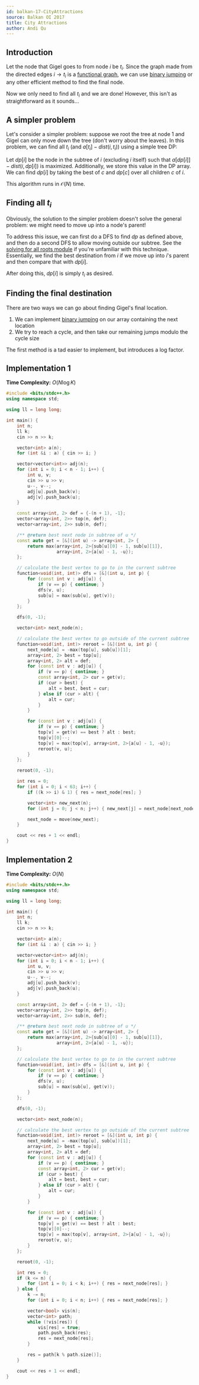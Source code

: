 ```yaml
---
id: balkan-17-CityAttractions
source: Balkan OI 2017
title: City Attractions
author: Andi Qu
---
```


## Introduction

Let the node that Gigel goes to from node $i$ be $t_i$. Since the graph made
from the directed edges $i \rightarrow t_i$ is a
[functional graph](/silver/func-graphs), we can use
[binary jumping](/plat/bin-jump) or any other efficient method to find the final
node.

Now we only need to find all $t_i$ and we are done! However, this isn't as
straightforward as it sounds...

## A simpler problem

Let's consider a simpler problem: suppose we root the tree at node $1$ and Gigel
can only move down the tree (don't worry about the leaves). In this problem, we
can find all $t_i$ (and $a[t_i] - dist(i, t_i)$) using a simple tree DP:

Let $dp[i]$ be the node in the subtree of $i$ (excluding $i$ itself) such that
$a[dp[i]] - dist(i, dp[i])$ is maximized. Additionally, we store this value in
the DP array. We can find $dp[i]$ by taking the best of $c$ and $dp[c]$ over all
children $c$ of $i$.

This algorithm runs in $\mathcal{O}(N)$ time.

## Finding all $t_i$

Obviously, the solution to the simpler problem doesn't solve the general
problem: we might need to move up into a node's parent!

To address this issue, we can first do a DFS to find $dp$ as defined above, and
then do a second DFS to allow moving outside our subtree. See the
[solving for all roots module](/gold/all-roots) if you're unfamiliar with this
technique. Essentially, we find the best destination from $i$ if we move up into
$i$'s parent and then compare that with $dp[i]$.

After doing this, $dp[i]$ is simply $t_i$ as desired.

## Finding the final destination

There are two ways we can go about finding Gigel's final location.
1. We can implement [binary jumping](/plat/bin-jump) on our array containing the next location
2. We try to reach a cycle, and then take our remaining jumps modulo the cycle size

The first method is a tad easier to implement, but introduces a log factor.

## Implementation 1

**Time Complexity:** $O(N \log{K})$

<LanguageSection>
<CPPSection>

```cpp
#include <bits/stdc++.h>
using namespace std;

using ll = long long;

int main() {
	int n;
	ll k;
	cin >> n >> k;

	vector<int> a(n);
	for (int &i : a) { cin >> i; }

	vector<vector<int>> adj(n);
	for (int i = 0; i < n - 1; i++) {
		int u, v;
		cin >> u >> v;
		u--, v--;
		adj[u].push_back(v);
		adj[v].push_back(u);
	}

	const array<int, 2> def = {-(n + 1), -1};
	vector<array<int, 2>> top(n, def);
	vector<array<int, 2>> sub(n, def);

	/** @return best next node in subtree of u */
	const auto get = [&](int u) -> array<int, 2> {
		return max(array<int, 2>{sub[u][0] - 1, sub[u][1]},
		           array<int, 2>{a[u] - 1, -u});
	};

	// calculate the best vertex to go to in the current subtree
	function<void(int, int)> dfs = [&](int u, int p) {
		for (const int v : adj[u]) {
			if (v == p) { continue; }
			dfs(v, u);
			sub[u] = max(sub[u], get(v));
		}
	};

	dfs(0, -1);

	vector<int> next_node(n);

	// calculate the best vertex to go outside of the current subtree
	function<void(int, int)> reroot = [&](int u, int p) {
		next_node[u] = -max(top[u], sub[u])[1];
		array<int, 2> best = top[u];
		array<int, 2> alt = def;
		for (const int v : adj[u]) {
			if (v == p) { continue; }
			const array<int, 2> cur = get(v);
			if (cur > best) {
				alt = best, best = cur;
			} else if (cur > alt) {
				alt = cur;
			}
		}

		for (const int v : adj[u]) {
			if (v == p) { continue; }
			top[v] = get(v) == best ? alt : best;
			top[v][0]--;
			top[v] = max(top[v], array<int, 2>{a[u] - 1, -u});
			reroot(v, u);
		}
	};

	reroot(0, -1);

	int res = 0;
	for (int i = 0; i < 63; i++) {
		if ((k >> i) & 1) { res = next_node[res]; }

		vector<int> new_next(n);
		for (int j = 0; j < n; j++) { new_next[j] = next_node[next_node[j]]; }

		next_node = move(new_next);
	}

	cout << res + 1 << endl;
}
```

</CPPSection>
</LanguageSection>

## Implementation 2

**Time Complexity:** $O(N)$

<LanguageSection>
<CPPSection>

```cpp
#include <bits/stdc++.h>
using namespace std;

using ll = long long;

int main() {
	int n;
	ll k;
	cin >> n >> k;

	vector<int> a(n);
	for (int &i : a) { cin >> i; }

	vector<vector<int>> adj(n);
	for (int i = 0; i < n - 1; i++) {
		int u, v;
		cin >> u >> v;
		u--, v--;
		adj[u].push_back(v);
		adj[v].push_back(u);
	}

	const array<int, 2> def = {-(n + 1), -1};
	vector<array<int, 2>> top(n, def);
	vector<array<int, 2>> sub(n, def);

	/** @return best next node in subtree of u */
	const auto get = [&](int u) -> array<int, 2> {
		return max(array<int, 2>{sub[u][0] - 1, sub[u][1]},
		           array<int, 2>{a[u] - 1, -u});
	};

	// calculate the best vertex to go to in the current subtree
	function<void(int, int)> dfs = [&](int u, int p) {
		for (const int v : adj[u]) {
			if (v == p) { continue; }
			dfs(v, u);
			sub[u] = max(sub[u], get(v));
		}
	};

	dfs(0, -1);

	vector<int> next_node(n);

	// calculate the best vertex to go outside of the current subtree
	function<void(int, int)> reroot = [&](int u, int p) {
		next_node[u] = -max(top[u], sub[u])[1];
		array<int, 2> best = top[u];
		array<int, 2> alt = def;
		for (const int v : adj[u]) {
			if (v == p) { continue; }
			const array<int, 2> cur = get(v);
			if (cur > best) {
				alt = best, best = cur;
			} else if (cur > alt) {
				alt = cur;
			}
		}

		for (const int v : adj[u]) {
			if (v == p) { continue; }
			top[v] = get(v) == best ? alt : best;
			top[v][0]--;
			top[v] = max(top[v], array<int, 2>{a[u] - 1, -u});
			reroot(v, u);
		}
	};

	reroot(0, -1);

	int res = 0;
	if (k <= n) {
		for (int i = 0; i < k; i++) { res = next_node[res]; }
	} else {
		k -= n;
		for (int i = 0; i < n; i++) { res = next_node[res]; }

		vector<bool> vis(n);
		vector<int> path;
		while (!vis[res]) {
			vis[res] = true;
			path.push_back(res);
			res = next_node[res];
		}

		res = path[k % path.size()];
	}

	cout << res + 1 << endl;
}
```

</CPPSection>
</LanguageSection>
